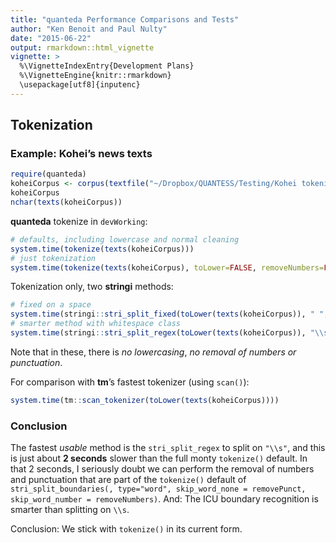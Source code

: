 ```yaml
---
title: "quanteda Performance Comparisons and Tests"
author: "Ken Benoit and Paul Nulty"
date: "2015-06-22"
output: rmarkdown::html_vignette
vignette: >
  %\VignetteIndexEntry{Development Plans}
  %\VignetteEngine{knitr::rmarkdown}
  \usepackage[utf8]{inputenc}
---
```


## Tokenization


### Example: Kohei's news texts

```r
require(quanteda)
koheiCorpus <- corpus(textfile("~/Dropbox/QUANTESS/Testing/Kohei tokenizer/1996-1997.txt"))
koheiCorpus
nchar(texts(koheiCorpus))
```


**quanteda** tokenize in `devWorking`:
```r
# defaults, including lowercase and normal cleaning
system.time(tokenize(texts(koheiCorpus)))
# just tokenization
system.time(tokenize(texts(koheiCorpus), toLower=FALSE, removeNumbers=FALSE, removePunct=FALSE, removeSeparators=FALSE))
```

Tokenization only, two **stringi** methods:
```r
# fixed on a space
system.time(stringi::stri_split_fixed(toLower(texts(koheiCorpus)), " ", simplify=FALSE))
# smarter method with whitespace class
system.time(stringi::stri_split_regex(toLower(texts(koheiCorpus)), "\\s", simplify=FALSE))
```
Note that in these, there is *no lowercasing*, *no removal of numbers or punctuation*.

For comparison with **tm**'s fastest tokenizer (using `scan()`):
```r
system.time(tm::scan_tokenizer(toLower(texts(koheiCorpus))))
```

### Conclusion

The fastest *usable* method is the `stri_split_regex` to split on `"\\s"`, and this is just about **2 seconds** slower than the full monty `tokenize()` default.  In that 2 seconds, I seriously doubt we can perform the removal of numbers and punctuation that are part of the `tokenize()` default of `stri_split_boundaries(, type="word", skip_word_none = removePunct, skip_word_number = removeNumbers)`.  And: The ICU boundary recognition is smarter than splitting on `\\s`. 

Conclusion: We stick with `tokenize()` in its current form.